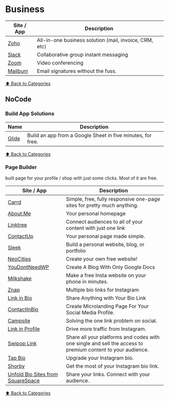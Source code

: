 # Business

| Site / App                     | Description                                            |
| ------------------------------ | ------------------------------------------------------ |
| [Zoho](https://zoho.com)       | All-in-one business solution (mail, invoice, CRM, etc) |
| [Slack](https://slack.com)     | Collaborative group instant messaging                  |
| [Zoom](https://zoom.us)        | Video conferencing                                     |
| [Mailbum](https://mailbum.io/) | Email signatures without the fuss.                     |

[⬆️ Back to Categories](/bookmarks/categories)

## NoCode

### Build App Solutions

| Name                                | Description                                                 |
| ----------------------------------- | ----------------------------------------------------------- |
| [Glide](https://www.glideapps.com/) | Build an app from a Google Sheet in five minutes, for free. |

[⬆️ Back to Categories](/bookmarks/categories)

### Page Builder

built page for your profile / shop with just some clicks. Most of it are free.

| Site / App                                             | Description                                                                                                 |
| ------------------------------------------------------ | ----------------------------------------------------------------------------------------------------------- |
| [Carrd](https://carrd.co/)                             | Simple, free, fully responsive one-page sites for pretty much anything.                                     |
| [About.Me](https://about.me/)                          | Your personal homepage                                                                                      |
| [Linktree](https://linktr.ee/)                         | Connect audiences to all of your content with just one link                                                 |
| [ContactUp](https://contactup.io/)                     | Your personal page made simple.                                                                             |
| [Sleek](https://sleek.page/)                           | Build a personal website, blog, or portfolio                                                                |
| [NeoCities](https://neocities.org/)                    | Create your own free website!                                                                               |
| [YouDontNeedWP](https://www.youdontneedwp.com/)        | Create A Blog With Only Google Docs                                                                         |
| [Milkshake](https://milkshake.app)                     | Make a free Insta website on your phone in minutes.                                                         |
| [Znap](https://www.znaplink.com/)                      | Multiple bio links for Instagram                                                                            |
| [Link in Bio](https://bio.fm)                          | Share Anything with Your Bio Link                                                                           |
| [ContactInBio](https://www.contactinbio.com)           | Create Microlanding Page For Your Social Media Profile.                                                     |
| [Campsite](https://campsite.bio)                       | Solving the one link problem on social.                                                                     |
| [Link in Profile](https://linkinprofile.com)           | Drive more traffic from Instagram.                                                                          |
| [Swipop Link](https://swipop.co)                       | Share all your platforms and codes with one single and sell the access to premium content to your audience. |
| [Tap Bio](https://tap.bio/@tap.bio)                    | Upgrade your Instagram bio.                                                                                 |
| [Shorby](https://shorby.com/instagram/)                | Get the most of your Instagram bio link.                                                                    |
| [Unfold Bio Sites from SquareSpace](https://bio.site/) | Share your links. Connect with your audience.                                                               |

[⬆️ Back to Categories](/bookmarks/categories)
